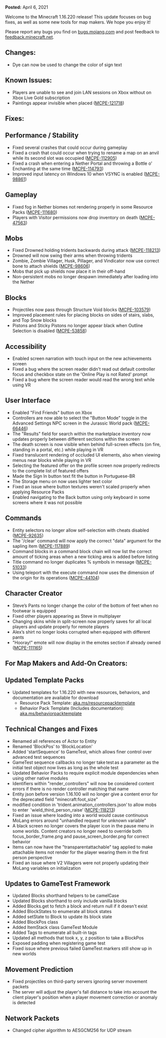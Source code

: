 **Posted:** April 6, 2021

Welcome to the Minecraft 1.16.220 release! This update focuses on bug fixes, as well as some new tools for map makers. We hope you enjoy it!

Please report any bugs you find on [bugs.mojang.com](https://bugs.mojang.com/) and post feedback to [feedback.minecraft.net](https://feedback.minecraft.net/).  
  

## **Changes:**

-   Dye can now be used to change the color of sign text  
      
    

## **Known Issues:**

-   Players are unable to see and join LAN sessions on Xbox without on Xbox Live Gold subscription
-   Paintings appear invisible when placed ([MCPE-121718](https://bugs.mojang.com/browse/MCPE-121718))  
      
    

## **Fixes:**

## **Performance / Stability**

-   Fixed several crashes that could occur during gameplay
-   Fixed a crash that could occur when trying to rename a map on an anvil while its second slot was occupied ([MCPE-112905](https://bugs.mojang.com/browse/MCPE-112905))
-   Fixed a crash when entering a Nether Portal and throwing a Bottle o' Enchanting at the same time ([MCPE-114793](https://bugs.mojang.com/browse/MCPE-114793))
-   Improved input latency on Windows 10 when VSYNC is enabled ([MCPE-98861](https://bugs.mojang.com/browse/MCPE-98861))

## **Gameplay**

-   Fixed fog in Nether biomes not rendering properly in some Resource Packs ([MCPE-111680](https://bugs.mojang.com/browse/MCPE-111680))
-   Players with Visitor permissions now drop inventory on death ([MCPE-47563](https://bugs.mojang.com/browse/MCPE-47563))

## **Mobs**

-   Fixed Drowned holding tridents backwards during attack ([MCPE-118213](https://bugs.mojang.com/browse/MCPE-118213))
-   Drowned will now swing their arms when throwing tridents
-   Zombie, Zombie Villager, Husk, Pillager, and Vindicator now use correct bone to attach shields ([MCPE-98606](https://bugs.mojang.com/browse/MCPE-98606))
-   Mobs that pick up shields now place it in their off-hand
-   Non-persistent mobs no longer despawn immediately after loading into the Nether

## **Blocks**

-   Projectiles now pass through Structure Void blocks ([MCPE-103579](https://bugs.mojang.com/browse/MCPE-103579))
-   Improved placement rules for placing blocks on sides of stairs, slabs, and Top Snow blocks
-   Pistons and Sticky Pistons no longer appear black when Outline Selection is disabled ([MCPE-53858](https://bugs.mojang.com/browse/MCPE-53858))

## **Accessibility**

-   Enabled screen narration with touch input on the new achievements screen
-   Fixed a bug where the screen reader didn't read out default controller focus and checkbox state on the 'Online Play is not Rated' prompt
-   Fixed a bug where the screen reader would read the wrong text while using VR

## **User Interface**

-   Enabled "Find Friends" button on Xbox
-   Controllers are now able to select the "Button Mode" toggle in the Advanced Settings NPC screen in the Jurassic World pack ([MCPE-66446](https://bugs.mojang.com/browse/MCPE-66446))
-   The "Results" field for search within the marketplace inventory now updates properly between different sections within the screen
-   The death screen is now visible when behind full-screen effects (on fire, standing in a portal, etc.) while playing in VR
-   Fixed translucent rendering of occluded UI elements, also when viewing menus near blocks while playing in VR
-   Selecting the featured offer on the profile screen now properly redirects to the complete list of featured offers
-   Made the Sign In button text fit the button in Portuguese-BR
-   The Storage menu on now uses lighter text color
-   Fixed an issue where button textures weren't scaled properly when applying Resource Packs
-   Enabled navigating to the Back button using only keyboard in some screens where it was not possible

## **Commands** 

-   Entity selectors no longer allow self-selection with cheats disabled ([MCPE-92635](https://bugs.mojang.com/browse/MCPE-92635))
-   The '/clear' command will now apply the correct "data" argument for the sapling item ([MCPE-117889](https://bugs.mojang.com/browse/MCPE-117889))
-   Command blocks in a command block chain will now list the correct amount of ticking areas when a new ticking area is added before listing
-   Title command no longer duplicates % symbols in message ([MCPE-51033](https://bugs.mojang.com/browse/MCPE-51033))
-   Using teleport with the execute command now uses the dimension of the origin for its operations ([MCPE-44104](https://bugs.mojang.com/browse/MCPE-44104))

## **Character Creator** 

-   Steve’s Pants no longer change the color of the bottom of feet when no footwear is equipped
-   Fixed other players appearing as Steve in multiplayer
-   Changing skins while in split-screen now properly saves for all local players and update properly for remote players
-   Alex’s shirt no longer looks corrupted when equipped with different pants
-   "Hooray!" emote will now display in the emotes section if already owned ([MCPE-111165](https://bugs.mojang.com/browse/MCPE-111165))  
      
    

## **For Map Makers and Add-On Creators:**

## **Updated Template Packs**

-   Updated templates for 1.16.220 with new resources, behaviors, and documentation are available for download
    -   Resource Pack Template: [aka.ms/resourcepacktemplate](https://aka.ms/resourcepacktemplate)
    -   Behavior Pack Template (Includes documentation): [aka.ms/behaviorpacktemplate](https://aka.ms/behaviorpacktemplate)

## **Technical Changes and Fixes**

-   Renamed all references of Actor to Entity
-   Renamed 'BlockPos' to 'BlockLocation'
-   Added 'startSequence' to GameTest, which allows finer control over advanced test sequences
-   GameTest sequence callbacks no longer take test as a parameter as the initial test object now lives as long as the whole test
-   Updated Behavior Packs to require explicit module dependencies when using other native modules
-   Identifiers within "render\_controllers" will now be considered content errors if there is no render controller matching that name
-   Entity json before version 1.16.100 will no longer give a content error for the deprecated field "minecraft:foot\_size"
-   modified condition in 'trident.animation\_controllers.json' to allow mobs to enter  'wield\_third\_person\_raise' ([MCPE-118213](https://bugs.mojang.com/browse/MCPE-118213))
-   Fixed an issue where loading into a world would cause continuous MoLang errors around "unhandled request for unknown variable"
-   A black screen no longer covers the player icon in the pause menu in some worlds. Content creators no longer need to override both focus\_border\_frame.png and pause\_screen\_border.png for correct behavior
-   Items can now have the "transparentattachable" tag applied to make attachable items not render for the player wearing them in the first person perspective
-   Fixed an issue where V2 Villagers were not properly updating their MoLang variables on initialization

## **Updates to GameTest Framework**

-   Updated Blocks shorthand helpers to be camelCase
-   Updated Blocks shorthand to only include vanilla blocks
-   Added Blocks.get to fetch a block and return null if it doesn't exist
-   Added BlockStates to enumerate all block states
-   Added setState to Block to update its block state
-   Added BlockPos class
-   Added ItemStack class GameTest Module
-   Added Tags to enumerate all built-in tags
-   Updated all methods that took x, y, z position to take a BlockPos
-   Exposed padding when registering game test
-   Fixed issue where previous failed GameTest markers still show up in new worlds

## **Movement Prediction**

-   Fixed projectiles on third-party servers ignoring server movement packets
-   The server will adjust the player's fall distance to take into account the client player's position when a player movement correction or anomaly is detected

## **Network Packets**

-   Changed cipher algorithm to AESGCM256 for UDP stream